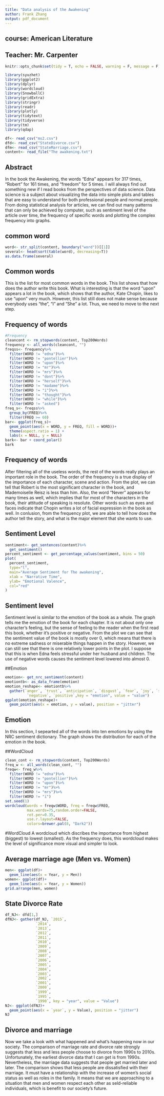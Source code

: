 ```yaml
---
title: "Data analysis of the Awakening"
author: Frank Zhang
output: pdf_document
---
```


## course: American Literature
## Teacher: Mr. Carpenter

```r
knitr::opts_chunk$set(tidy = T, echo = FALSE, warning = F, message = F)
```

```r
library(syuzhet)
library(ggplot2)
library(dplyr)
library(wordcloud)
library(SnowballC)
library(gridExtra)
library(stringr)
library(readr)
library(plotly)
library(tidytext)
library(tidyverse)
library(tm)
library(qdap)

df<- read_csv("ms2.csv")
dfd<- read_csv("StateDivorce.csv")
dfm<- read_csv("StateMarriage.csv")
content<- read_file("The awakening.txt")
```

## Abstract
In the book the Awakening, the words "Edna" appears for 317 times, "Robert" for 161 times, and      "freedom" for 5 times. I will always find out something new if I read books from the perspectives
of data science. Data science is a subject about visualizing the data into simple plots and tables that are
easy to understand for both professional people and normal people. From doing statistical analysis for articles, we can find out many patterns that can only be achieved by computer, such as sentiment level of the article over time, the frequency of specific words and plotting the complex frequency into graphs. 

## common word
```r
word<- str_split(content, boundary("word"))[[1]]
several<- head(sort(table(word), decreasing=T))
as.data.frame(several)
```

## Common words
This is the list for most common words in the book. This list shows that how does the author write this book. What is interesting is that the word "upon" appears a lot in the book, which shows that the author, Kate Chopin, likes to use "upon" very much. However, this list still does not make sense because everybody uses "the", "I" and "She" a lot. Thus, we need to move to the next step.

## Frequency of words
```r
#Frequency
cleancont <- rm_stopwords(content, Top200Words)
frequency <- all_words(cleancont, "")
freqss<- frequency%>%
  filter(WORD != "edna")%>%
  filter(WORD != "pontellier")%>%
  filter(WORD != "upon")%>%
  filter(WORD != "mr")%>%
  filter(WORD != "mrs")%>%
  filter(WORD != "dont")%>%
  filter(WORD != "herself")%>%
  filter(WORD != "madame")%>%
  filter(WORD != "i")%>%
  filter(WORD != "thought")%>%
  filter(WORD != "while")%>%
  filter(WORD != "asked")
freq_s<- freqss%>%
  group_by(FREQ)%>%
  filter(FREQ >= 60)
bar<- ggplot(freq_s)+
  geom_point(aes(x = WORD, y = FREQ, fill = WORD))+
  theme(aspect.ratio = 1) +
  labs(x = NULL, y = NULL)
bark<- bar + coord_polar()
bark
```

## Frequency of words
After filtering all of the useless words, the rest of the words really plays an important role in the book. The order of the frequency is a true display of the importance of each character, scene and action. From the plot, we can tell that Robert is the most significant character in the book, and Mademoiselle Reisz is less than him. Also, the word "Never" appears for many times as well, which implies that for most of the characters in the book, their attitude of speaking is resolute. Other words such as eyes and faces indicate that Chopin writes a lot of facial expression in the book as well. In conlusion, from the frequency plot, we are able to tell how does the author tell the story, and what is the major element that she wants to use. 

## Sentiment Level
```r

sentiment<- get_sentences(content)%>%
  get_sentiment()
percent_sentiment <- get_percentage_values(sentiment, bins = 50)
plot(
  percent_sentiment, 
  type="l", 
  main="Average Sentiment for The awakening", 
  xlab = "Narrative Time", 
  ylab= "Emotional Valence", 
  col="red"
)
```

## Sentiment level
Sentiment level is similar to the emotion of the book as a whole. The graph tells me the emotion of the book for each chapter. It is not about only one character's feeling, but the sense of feeling to the reader when the first read this book, whether it's positive or negative. From the plot we can see that the sentiment value of the book is mostly over 0, which means that there is no extreme sadness or miserable things happen in the story. However, we can still see that there is one relatively lower points in the plot. I suppose that this is when Edna feels stressful under her husband and children. The use of negative words causes the sentiment level lowered into almost 0.

##Emotion
```r
emotion<- get_nrc_sentiment(content)
emotiontb<- as_data_frame(emotion)
emotion_reshape<- emotiontb%>%
  gather(`anger`, `trust`, `anticipation`, `disgust`, `fear`, `joy`, `sadness`, `surprise`,
          `negative`, `positive`,key = "emotion", value = "value")
ggplot(emotion_reshape)+
  geom_point(aes(x = emotion, y = value), position = "jitter")
```

## Emotion
In this section, I sepearted all of the words into ten emotions by using the NRC sentiment dictionary. The graph shows the distribution for each of the emotion in the book. 

##WordCloud
```r
clean_cont <- rm_stopwords(content, Top200Words)
freq_w <- all_words(clean_cont, "")
freqw<- freq_w%>%
  filter(WORD != "edna")%>%
  filter(WORD != "pontellier")%>%
  filter(WORD != "upon")%>%
  filter(WORD != "mr")%>%
  filter(WORD != "mrs")%>%
  filter(WORD != "i")
set.seed(1)
wordcloud(words = freqw$WORD, freq = freqw$FREQ, 
          max.words=75,random.order=FALSE, 
          rot.per=0.35, 
          use.r.layout=FALSE, 
          colors=brewer.pal(8, "Dark2"))
```

#WordCloud
A wordcloud which discribes the importance from highest (biggest) to lowest (smallest). As the frequency does, this wordcloud makes the level of significance more visual and simpler to look. 

## Average marriage age (Men vs. Women)
```r
men<- ggplot(df)+
  geom_line(aes(x = Year, y = Men))
women<- ggplot(df)+
  geom_line(aes(x = Year, y = Women))
grid.arrange(men, women)
```

## State Divorce Rate
```r
df_NJ<- dfd[1,]
dfNJ<- gather(df_NJ, `2015`,
              `2014`,
              `2013`,
              `2012`,
              `2011`,
              `2010`,
              `2009`,
              `2008`,
              `2007`,
              `2006`,
              `2005`,
              `2004`,
              `2003`,
              `2002`,
              `2001`,
              `2000`,
              `1999`,
              `1995`,
              `1990`, key = "year", value = "Value")
NJ<- ggplot(dfNJ)+
  geom_point(aes(x = `year`, y = Value), position = "jitter")
NJ
```

## Divorce and marriage
Now we take a look with what happened and what's happening now in our society. The comparison of marriage rate and divorce rate strongly suggests that less and less people choose to divorce from 1990s to 2010s. Unfortunately, the earliest divorce data that I can get is from 1990s. Nevertheless, the marriage data suggests that people get married later and later. The comparison shows that less people are dissatisfied with their marriage. It must have a relationship with the increase of women's social status as well as roles in the family. It means that we are approaching to a situation that men and women respect each other as seld-reliable individuals, which is benefit to our society's future.


